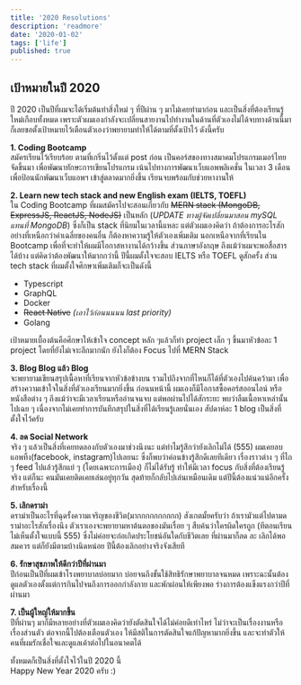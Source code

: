 ```yaml
---
title: '2020 Resolutions'
description: 'readmore'
date: '2020-01-02'
tags: ['life']
published: true
---
```


## เป้าหมายในปี 2020

ปี 2020 เป็นปีที่ผมจะได้เริ่มต้นทำสิ่งใหม่ ๆ ที่ปีผ่าน ๆ มาไม่เคยทำมาก่อน และเป็นสิ่งที่ต้องเรียนรู้ใหม่เกือบทั้งหมด เพราะตัวผมเองกำลังจะเปลี่ยนสายงานไปทำงานในด้านที่ตัวเองไม่ได้จบทางด้านนี้มา ก็เลยขอตั้งเป้าหมายไว้เตือนตัวเองว่าพยายามทำให้ได้ตามที่ตั้งเป้าไว้ ดังนี้ครับ

**1. Coding Bootcamp**  
สมัครเรียนไว้เรียบร้อย ตามที่เกริ่นไว้ตั้งแต่ post ก่อน เป็นคอร์สของทางสมาคมโปรแกรมเมอร์ไทยจัดขึ้นมา เพื่อพัฒนาทักษะการเขียนโปรแกรม เน้นไปทางการพัฒนาเว็บแอพพลิเคชั่น ในเวลา 3 เดือน เพื่อป้อนนักพัฒนาเว็บแอพฯ เข้าสู่ตลาดมากยิ่งขึ้น เรียนจบพร้อมกับช่วยหางานให้

**2. Learn new tech stack and new English exam (IELTS, TOEFL)**  
ใน Coding Bootcamp ที่ผมสมัครไปจะสอนเกี่ยวกับ ~~MERN stack (MongoDB, ExpressJS, ReactJS, NodeJS)~~ เป็นหลัก (_UPDATE ทางผู้จัดเปลี่ยนมาสอน mySQL แทนที่ MongoDB_) ซึ่งก็เป็น stack ที่นิยมในเวลานี้แหละ แต่ตัวผมเองคิดว่า ถ้าต้องการอะไรสักอย่างที่เหนือกว่าค่าเฉลี่ยของคนอื่น ก็ต้องหาความรู้ให้ตัวเองเพิ่มเติม นอกเหนือจากที่เรียนใน Bootcamp เพื่อที่จะทำให้ผมมีโอกาสหางานได้กว้างขึ้น ส่วนภาษาอังกฤษ ถึงแม้ว่าผมจะพอสื่อสารได้บ้าง แต่คิดว่าต้องพัฒนาให้มากกว่านี้ ปีนี้ผมตั้งใจจะสอบ IELTS หรือ TOEFL ดูสักครั้ง ส่วน tech stack ที่ผมตั้งใจศึกษาเพิ่มเติมก็จะเป็นดังนี้

- Typescript
- GraphQL
- Docker
- ~~React Native~~ _(เอาไว้ก่อนนนนน last priority)_
- Golang

เป้าหมายเบื้องต้นคือศึกษาให้เข้าใจ concept หลัก ๆแล้วก็ทำ project เล็ก ๆ ขึ้นมาหัวข้อละ 1 project โดยที่ยังไม่เจาะลึกมากนัก ยังไงก็ต้อง Focus ไปที่ MERN Stack

**3. Blog Blog แล้ว Blog**  
จะพยายามเขียนสรุปเนื้อหาที่เรียนจากหัวข้อข้างบน รวมไปถึงจากที่ไหนก็ได้ที่ตัวเองไปค้นคว้ามา เพื่อสร้างความเข้าใจในสิ่งที่ตัวเองเรียนมากยิ่งขึ้น ก่อนนหน้านี้ ผมเองก็มีโอกาสซื้อคอร์สออนไลน์ หรือหนังสือต่าง ๆ ถึงแม้ว่าจะมีเวลาเรียนหรืออ่านจนจบ แต่พอผ่านไปได้สักระยะ พบว่าลืมเนื้อหาเหล่านั้นไปเฉย ๆ เนื่องจากไม่เคยทำการบันทึกสรุปในสิ่งที่ได้เรียนรู้เลยนั่นเอง สัปดาห์ละ 1 blog เป็นสิ่งที่ตั้งใจไว้ครับ

**4. ลด Social Network**  
จริง ๆ แล้วเป็นสิ่งที่เคยทดลองกับตัวเองมาช่วงนึงนะ แต่ทำไมรู้สึกว่ายังเลิกไม่ได้ (555) ผมเคยลบแอพทิ้ง(facebook, instagram)ไปเลยนะ ซึ่งก็พบว่าค่อนข้างรู้สึกดีเลยทีเดียว เรื่องราวต่าง ๆ ที่ไถ ๆ feed ไปแล้วรู้สึกแย่ ๆ (โดยเฉพาะการเมือง) ก็ไม่ได้รับรู้ ทำให้มีเวลา focus กับสิ่งที่ต้องเรียนรู้จริง แต่ก็นะ คนมันเคยติดเคยเล่นอยู่ทุกวัน สุดท้ายก็กลับไปเล่นเหมือนเดิม แต่ปีนี้ต้องแน่วแน่อีกครั้งสำหรับเรื่องนี้

**5. เลิกดราม่า**  
ดราม่าเป็นอะไรที่ฉุดรั้งความเจริญของชีวิต(มากกกกกกกกกก) สังเกตมั้ยครับว่า ถ้าเรามัวแต่ไปตามดราม่าอะไรสักเรื่องนึง ตัวเราเองจะพยายามหาต้นตอของมันเรื่อย ๆ สืบค้นว่าใครผิดใครถูก (ทีตอนเรียนไม่เห็นตั้งใจแบบนี้ 555) ซึ่งไม่ค่อยจะก่อเกิดประโยชน์อันใดกับชีวิตเลย ที่ผ่านมาก็ลด ละ เลิกได้พอสมควร แต่ก็ยังมีตามบ้างนิดหน่อย ปีนี้ต้องเลิกอย่างจริงจังเสียที

**6. รักษาสุขภาพให้ดีกว่าปีที่ผ่านมา**  
ปีก่อนเป็นปีที่ผมเข้าโรงพยาบาลบ่อยมาก บ่อยจนถึงขั้นใช้สิทธิรักษาพยาบาลจนหมด เพราะฉะนั้นต้องดูแลตัวเองตั้งแต่การกินไปจนถึงการออกกำลังกาย และพักผ่อนให้เพียงพอ ร่างการต้องแข็งแรงกว่าปีที่ผ่านมา

**7. เป็นผู้ใหญ่ให้มากขึ้น**  
ปีที่ผ่านๆ มาก็มีหลายอย่างที่ตัวผมเองคิดว่ายังตัดสินใจได้ไม่ค่อยดีเท่าไหร่ ไม่ว่าจะเป็นเรื่องงานหรือเรื่องส่วนตัว ต่อจากนี้ไปต้องเตือนตัวเอง ให้มีสติในการตัดสินใจแก้ปัญหามากยิ่งขึ้น และจะทำตัวให้คนที่ผมรักเชื่อใจและดูแลเค้าต่อไปในอนาคตได้

ทั้งหมดก็เป็นสิ่งที่ตั้งใจไว้ในปี 2020 นี้  
Happy New Year 2020 ครับ :)
